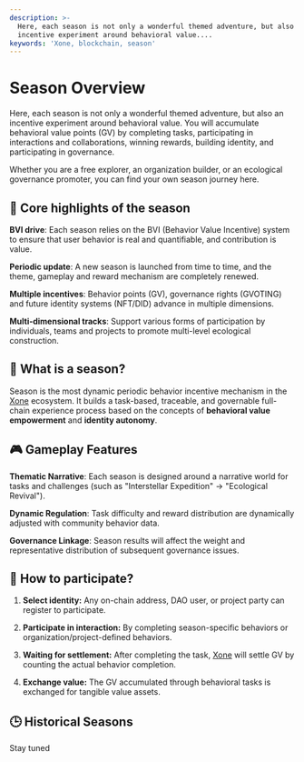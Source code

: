 ```yaml
---
description: >-
  Here, each season is not only a wonderful themed adventure, but also an
  incentive experiment around behavioral value....
keywords: 'Xone, blockchain, season'
---
```

# Season Overview

Here, each season is not only a wonderful themed adventure, but also an incentive experiment around behavioral value. You will accumulate behavioral value points (GV) by completing tasks, participating in interactions and collaborations, winning rewards, building identity, and participating in governance.

Whether you are a free explorer, an organization builder, or an ecological governance promoter, you can find your own season journey here.

## 🔑 Core highlights of the season

**BVI drive**: Each season relies on the BVI (Behavior Value Incentive) system to ensure that user behavior is real and quantifiable, and contribution is value.

**Periodic update**: A new season is launched from time to time, and the theme, gameplay and reward mechanism are completely renewed.

**Multiple incentives**: Behavior points (GV), governance rights (GVOTING) and future identity systems (NFT/DID) advance in multiple dimensions.

**Multi-dimensional tracks**: Support various forms of participation by individuals, teams and projects to promote multi-level ecological construction.

## 📘 What is a season?

Season is the most dynamic periodic behavior incentive mechanism in the [Xone](https://xone.org/) ecosystem. It builds a task-based, traceable, and governable full-chain experience process based on the concepts of **behavioral value empowerment** and **identity autonomy**.

## **🎮 Gameplay Features**

**Thematic Narrative**: Each season is designed around a narrative world for tasks and challenges (such as "Interstellar Expedition" → "Ecological Revival").

**Dynamic Regulation**: Task difficulty and reward distribution are dynamically adjusted with community behavior data.

**Governance Linkage**: Season results will affect the weight and representative distribution of subsequent governance issues.

## 🎯 How to participate?

1. **Select identity:** Any on-chain address, DAO user, or project party can register to participate.

2. **Participate in interaction:** By completing season-specific behaviors or organization/project-defined behaviors.

3. **Waiting for settlement:** After completing the task, [Xone](https://xone.org/) will settle GV by counting the actual behavior completion.

4. **Exchange value:** The GV accumulated through behavioral tasks is exchanged for tangible value assets.

## 🕒 Historical Seasons

Stay tuned
